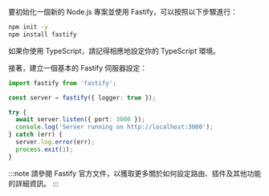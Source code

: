 要初始化一個新的 Node.js 專案並使用 Fastify，可以按照以下步驟進行：

```bash
npm init -y
npm install fastify
```

如果你使用 TypeScript，請記得相應地設定你的 TypeScript 環境。

接著，建立一個基本的 Fastify 伺服器設定：

```ts title="app.ts"
import fastify from 'fastify';

const server = fastify({ logger: true });

try {
  await server.listen({ port: 3000 });
  console.log('Server running on http://localhost:3000');
} catch (err) {
  server.log.error(err);
  process.exit(1);
}
```

:::note
請參閱 Fastify 官方文件，以獲取更多關於如何設定路由、插件及其他功能的詳細資訊。
:::
